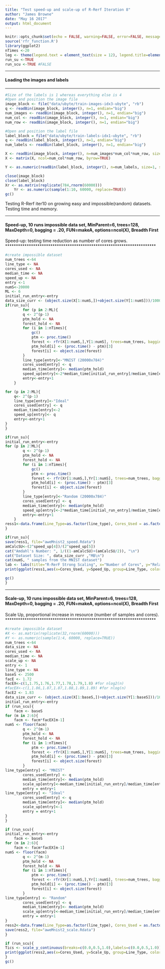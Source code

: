 ```yaml
---
title: "Test speed-up and scale-up of R-Rerf Iteration 8"
author: "James Browne"
date: "May 16 2017"
output: html_document
---
```


```r
knitr::opts_chunk$set(echo = FALSE, warning=FALSE, error=FALSE, message=FALSE, cache = FALSE)
source('rfr_function.R')
library(ggplot2)
nTimes <-20
leg <- theme(legend.text = element_text(size = 12), legend.title=element_blank(), plot.title = element_text(size = 16,  face="bold"), plot.subtitle = element_text(size = 12),axis.title.x = element_text(size=12), axis.text.x = element_text(size=12), axis.title.y = element_text(size=12), axis.text.y = element_text(size=12))
run_su <-TRUE 
run_scu <-TRUE #FALSE
```


**********************************************************************
#### Loading the images and labels
**********************************************************************
```r
#Size of the labels is 1 whereas everything else is 4
#Open and position the image file
image_block <- file("data/ubyte/train-images-idx3-ubyte", "rb")
q <- readBin(image_block, integer(), n=1, endian="big")
num_images <- readBin(image_block, integer(), n=1, endian="big")
num_col <- readBin(image_block, integer(), n=1, endian="big")
num_row <- readBin(image_block, integer(), n=1, endian="big")

#Open and position the label file
label_block = file("data/ubyte/train-labels-idx1-ubyte", "rb")
q <- readBin(label_block, integer(), n=1, endian="big")
num_labels <- readBin(label_block, integer(), n=1, endian="big")

X <- readBin(image_block, integer(), n=num_images*num_col*num_row, size=1, signed=FALSE)
X <- matrix(X, ncol=num_col*num_row, byrow=TRUE)

Y <- as.numeric(readBin(label_block, integer(), n=num_labels, size=1, signed=FALSE)+1)

close(image_block)
close(label_block)
Xr <- as.matrix(replicate(784,rnorm(60000)))
	Yr <- as.numeric(sample(1:10, 60000, replace=TRUE))
gc()
```

Testing R-Rerf iter10 on growing easy and impossible(random) datasets.  Testing time and memory.

**********************************************************************
#### Speed-up, 10 runs impossible data set, MinParent=6, trees=128, MaxDepth=0, bagging = .20, FUN=makeA, options=ncol(X), Breadth First
Speed-up: testing time reduction as number of cores grows.  
**********************************************************************
```r
#create impossible dataset
num_trees <-64 
line_type <- NA
cores_used <- NA
median_time <- NA
speed_up <- NA
entry <-1
numS<-20000
ML <- 6
initial_run_entry<-entry
data_size_curr <- (object.size(X[1:numS,])+object.size(Y[1:numS]))/1000000
if(run_su){
		for (p in 2:ML){
		q <- 2^(p-1)
		ptm_hold <- NA
		forest_hold <- NA
		for (i in 1:nTimes){
			gc()
			ptm <- proc.time()
			forest <- rfr(X[1:numS,],Y[1:numS], trees=num_trees, bagging=.3, MinParent=1, MaxDepth="inf", COOB=TRUE, stratify=TRUE, NumCores=q)
			ptm_hold[i] <- (proc.time() - ptm)[3]
			forest[i] <- object.size(forest)
		}
		line_type[entry]<-"MNIST (20000x784)"
		cores_used[entry] <- q
		median_time[entry]<- median(ptm_hold)
		speed_up[entry]<-2*median_time[initial_run_entry]/median_time[entry]
        entry<-entry+1
	}

for (p in 2:ML){
	q<- 2^(p-1)
	line_type[entry]<-"Ideal"
	cores_used[entry] <- q
	median_time[entry]<-2 
	speed_up[entry]<- q
    entry<-entry+1
}
}
```

```r
if(run_su){
initial_run_entry<-entry
for (p in 2:ML){
		q <- 2^(p-1)
		ptm_hold <- NA
		forest_hold <- NA
		for (i in 1:nTimes){
			gc()
			ptm <- proc.time()
			forest <- rfr(Xr[1:numS,],Yr[1:numS], trees=num_trees, bagging=.3, MinParent=1, MaxDepth="inf",COOB=TRUE, stratify=TRUE, NumCores=q)
			ptm_hold[i] <- (proc.time() - ptm)[3]
			forest[i] <- object.size(forest)
		}
		line_type[entry]<-"Random (20000x784)"
		cores_used[entry] <- q
		median_time[entry]<- median(ptm_hold)
		speed_up[entry]<-2*median_time[initial_run_entry]/median_time[entry]
        entry<-entry+1
	}
ress1<-data.frame(Line_Type=as.factor(line_type), Cores_Used = as.factor(cores_used), Time_Sec=median_time, Speed_Up=speed_up)
}
```

```r
if(run_su){
save(ress1, file="aweMnist2_speed.Rdata")
amCalcSU<-(2^speed_up[4])/(2^speed_up[5])
cat("Amdahl's Number: ", 1/((1-amCalcSU)+(amCalcSU/2)), "\n")
cat("Dataset Size: ", data_size_curr ,"MB\n")
cat(numS, " samples from the MNIST dataset")
lab <- labs(title="R-RerF Strong Scaling", x="Number of Cores", y="Relative Performance", subtitle =paste("Dataset Size: ", data_size_curr, "MB"))
print(ggplot(ress1,aes(x=Cores_Used, y=Speed_Up, group=Line_Type, color=Line_Type))+geom_line()+lab +leg +scale_y_continuous(trans = "log2", breaks = c(1,2,4,8,16,32)))

gc()
}
```


**********************************************************************
#### Scale-up, 10 runs impossible data set, MinParent=6, trees=128, MaxDepth=0, bagging = .20, FUN=makeA, options=ncol(X), Breadth First
Scale Up, proportional increase in resource (number of samples and cores).  
**********************************************************************
```r
#create impossible dataset
#X <- as.matrix(replicate(32,rnorm(60000)))
#Y <- as.numeric(sample(1:4, 60000, replace=TRUE))
num_trees <-64 
data_size <- NA
cores_used <- NA
median_time <- NA
scale_up <- NA
entry <- 1
line_type <- NA
baseS <- 2500
facE <- 1.72
facEX<-c(1,1.75,1.76,1.77,1.78,1.79,1.8) #for nlog2(n)
#facEX<-c(1,1.86,1.87,1.87,1.88,1.89,1.89) #for nlog(n)
facE2 <- 1.83
data_size_curr <- (object.size(X[1:baseS,])+object.size(Y[1:baseS]))/1000000
initial_run_entry<-entry
if (run_scu){
    facm <- baseS
for (m in 2:6){
    facm <- facm*facEX[m-1]
numS <- floor(facm)
		q <- 2^(m-1)
		ptm_hold <- NA
		forest_hold <- NA
		for (i in 1:nTimes){
			ptm <- proc.time()
			forest <- rfr(X[1:numS,],Y[1:numS], trees=num_trees, bagging=0, MinParent=1, MaxDepth="inf",COOB=TRUE, stratify=TRUE, NumCores=q)
			ptm_hold[i] <- (proc.time() - ptm)[3]
			forest[i] <- object.size(forest)
		}
line_type[entry] <- "MNIST"
		cores_used[entry] <- q
		median_time[entry]<- median(ptm_hold)
		scale_up[entry]<-median_time[initial_run_entry]/median_time[entry] 
		entry = entry+1
line_type[entry] <- "Ideal"
		cores_used[entry] <- q
		median_time[entry]<- median(ptm_hold)
		scale_up[entry]<-1 
		entry = entry+1
}
}
```

```r
if (run_scu){
initial_run_entry<-entry
    facm <- baseS
for (m in 2:6){
    facm <- facm*facEX[m-1]
numS <- floor(facm)
		q <- 2^(m-1)
		ptm_hold <- NA
		forest_hold <- NA
		for (i in 1:nTimes){
			ptm <- proc.time()
			forest <- rfr(Xr[1:numS,],Yr[1:numS], trees=num_trees, bagging=0, MinParent=1, MaxDepth="inf",COOB=TRUE, stratify=TRUE, NumCores=q)
			ptm_hold[i] <- (proc.time() - ptm)[3]
			forest[i] <- object.size(forest)
		}
line_type[entry] <- "Random"
		cores_used[entry] <- q
		median_time[entry]<- median(ptm_hold)
		scale_up[entry]<-median_time[initial_run_entry]/median_time[entry] 
		entry = entry+1
}
ress2<-data.frame(Line_Type=as.factor(line_type), Cores_Used = as.factor(cores_used), Time_Sec=median_time, Scale_Up=scale_up)
save(ress2, file="aweMnist2_scale.Rdata")
}
```
```r
if (run_scu){
Tics <- scale_y_continuous(breaks=c(0.0,0.5,1.0),labels=c(0.0,0.5,1.0))
print(ggplot(ress2,aes(x=Cores_Used, y=Scale_Up, group=Line_Type, color=Line_Type))+geom_line()+labs(title="R-RerF Weak Scaling", x="Number of Cores", y="Relative Performance", subtitle=paste("Initial number of samples: ", baseS,"; Ideal assumes average case complexity"))+expand_limits(y=c(0,1))+leg)
}
gc()
```
